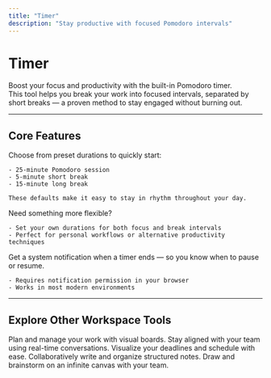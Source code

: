 ```yaml
---
title: "Timer"
description: "Stay productive with focused Pomodoro intervals"
---
```


# Timer

Boost your focus and productivity with the built-in Pomodoro timer.  
This tool helps you break your work into focused intervals, separated by short breaks — a proven method to stay engaged without burning out.

---

## Core Features

<AccordionGroup>

  <Accordion title="Work in Focused Sprints" icon="clock">
    Choose from preset durations to quickly start:

    - 25-minute Pomodoro session  
    - 5-minute short break  
    - 15-minute long break

    These defaults make it easy to stay in rhythm throughout your day.
  </Accordion>

  <Accordion title="Custom Timers" icon="sliders">
    Need something more flexible?

    - Set your own durations for both focus and break intervals  
    - Perfect for personal workflows or alternative productivity techniques
  </Accordion>

  <Accordion title="Desktop Notifications" icon="bell">
    Get a system notification when a timer ends — so you know when to pause or resume.

    - Requires notification permission in your browser  
    - Works in most modern environments
  </Accordion>

</AccordionGroup>

---

## Explore Other Workspace Tools

<Columns cols={2}>
  <Card
    title="Tasks"
    icon="check"
    href="/workspace/tasks"
  >
    Plan and manage your work with visual boards.
  </Card>
  <Card
    title="Chat"
    icon="message-square"
    href="/workspace/chat"
  >
    Stay aligned with your team using real-time conversations.
  </Card>
  <Card
    title="Calendar"
    icon="calendar"
    href="/workspace/calendar"
  >
    Visualize your deadlines and schedule with ease.
  </Card>
  <Card
    title="Notes"
    icon="book"
    href="/workspace/notes"
  >
    Collaboratively write and organize structured notes.
  </Card>
  <Card
    title="Whiteboard"
    icon="pen-tool"
    href="/workspace/whiteboard"
  >
    Draw and brainstorm on an infinite canvas with your team.
  </Card>
</Columns>
